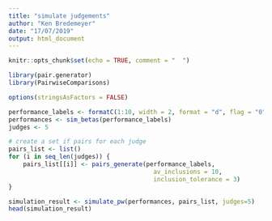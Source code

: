 ```yaml
---
title: "simulate judgements"
author: "Ken Bredemeyer"
date: "17/07/2019"
output: html_document
---
```


```r
knitr::opts_chunk$set(echo = TRUE, comment = "  ")
```

```r
library(pair.generator)
library(PairwiseComparisons)

options(stringsAsFactors = FALSE)
```

```r
performance_labels <- formatC(1:10, width = 2, format = "d", flag = "0")
performances <- sim_betas(performance_labels)
judges <- 5

# create a set if pairs for each judge
pairs_list <- list()
for (i in seq_len(judges)) {
	pairs_list[[i]] <- pairs_generate(performance_labels,
		                                av_inclusions = 10,
		                                inclusion_tolerance = 3)
}
```

```r
simulation_result <- simulate_pw(performances, pairs_list, judges=5)
head(simulation_result)
```
